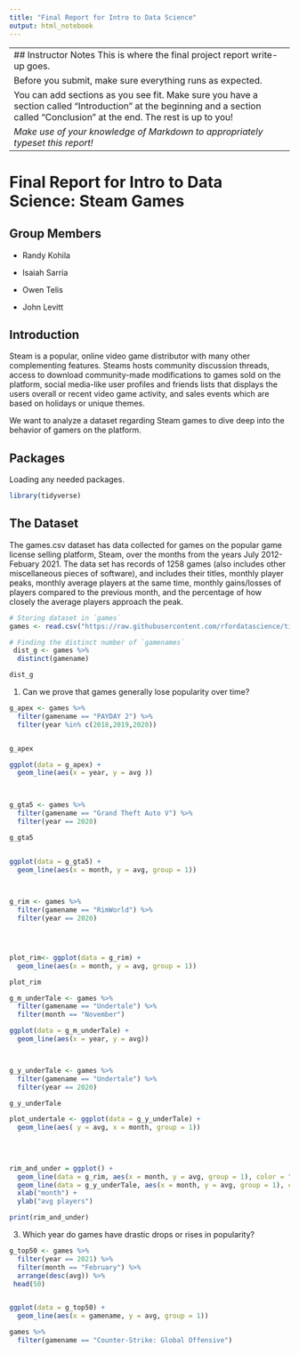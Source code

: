 ```yaml
---
title: "Final Report for Intro to Data Science"
output: html_notebook
---
```


-----------------------------------------------------------------------------------------------------------------------
## Instructor Notes
This is where the final project report write-up goes. 


Before you submit, make sure everything runs as expected.

You can add sections as you see fit. Make sure you have a section called "Introduction" at the beginning and a section called "Conclusion" at the end. The rest is up to you!

_Make use of your knowledge of Markdown to appropriately typeset this report!_
------------------------------------------------------------------------------------------------------------------------
# Final Report for Intro to Data Science: Steam Games


## Group Members

- Randy Kohila

- Isaiah Sarria

- Owen Telis

- John Levitt


## Introduction

Steam is a popular, online video game distributor with many other complementing features. Steams hosts community discussion threads, access to download community-made modifications to games sold on the platform, social media-like user profiles and friends lists that displays the users overall or recent video game activity, and sales events which are based on holidays or unique themes.

We want to analyze a dataset regarding Steam games to dive deep into the behavior of gamers on the platform.


## Packages

Loading any needed packages.

```r
library(tidyverse)

```




## The Dataset

The games.csv dataset has data collected for games on the popular game license selling platform, Steam, over the months from the years July 2012- Febuary 2021. The data set has records of 1258 games (also includes other miscellaneous pieces of software), and includes their titles, monthly player peaks, monthly average players at the same time, monthly gains/losses of players compared to the previous month, and the percentage of how closely the average players approach the peak.


```r
# Storing dataset in `games`
games <- read.csv("https://raw.githubusercontent.com/rfordatascience/tidytuesday/master/data/2021/2021-03-16/games.csv")
```


```r
# Finding the distinct number of `gamenames`
 dist_g <- games %>% 
  distinct(gamename)

dist_g
```


1. Can we prove that games generally lose popularity over time?

```r


g_apex <- games %>% 
  filter(gamename == "PAYDAY 2") %>% 
  filter(year %in% c(2018,2019,2020)) 


g_apex

ggplot(data = g_apex) +
  geom_line(aes(x = year, y = avg ))

 
```

```r


g_gta5 <- games %>% 
  filter(gamename == "Grand Theft Auto V") %>% 
  filter(year == 2020) 

g_gta5


ggplot(data = g_gta5) +
  geom_line(aes(x = month, y = avg, group = 1))

 
```




```r
g_rim <- games %>% 
  filter(gamename == "RimWorld") %>% 
  filter(year == 2020) 




plot_rim<- ggplot(data = g_rim) +
  geom_line(aes(x = month, y = avg, group = 1))

plot_rim

```

```r

g_m_underTale <- games %>% 
  filter(gamename == "Undertale") %>% 
  filter(month == "November") 

ggplot(data = g_m_underTale) +
  geom_line(aes(x = year, y = avg))



g_y_underTale <- games %>% 
  filter(gamename == "Undertale") %>% 
  filter(year == 2020) 

g_y_underTale

plot_undertale <- ggplot(data = g_y_underTale) +
  geom_line(aes( y = avg, x = month, group = 1))
  
  
  


```

```r
rim_and_under = ggplot() + 
  geom_line(data = g_rim, aes(x = month, y = avg, group = 1), color = "blue") +
  geom_line(data = g_y_underTale, aes(x = month, y = avg, group = 1), color = "red") +
  xlab("month") +
  ylab("avg players")

print(rim_and_under)
```




3. Which year do games have drastic drops or rises in popularity?
```r

g_top50 <- games %>% 
  filter(year == 2021) %>% 
  filter(month == "February") %>% 
  arrange(desc(avg)) %>% 
 head(50)


ggplot(data = g_top50) +
  geom_line(aes(x = gamename, y = avg, group = 1))

```



```r
games %>% 
  filter(gamename == "Counter-Strike: Global Offensive")
```

